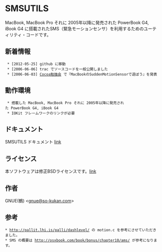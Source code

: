 = SMSUTILS =

MacBook, MacBook Pro それに 2005年以降に発売された PowerBook G4, iBook G4 に搭載されたSMS（緊急モーションセンサ）を利用するためのユーティリティ・コードです。

== 新着情報 ==

  * [2012-05-25] github に移動
  * [2006-06-06] trac でソースコードを一般公開しました
  * [2006-06-03] [http://www.cocoa-study.com/ Cocoa勉強会] で『MacBookのSuddenMotionSensorで遊ぼう』を発表

== 動作環境 ==

  * 搭載した MacBook, MacBook Pro それに 2005年以降に発売された PowerBook G4, iBook G4
  * IOKit フレームワークのリンクが必要

== ドキュメント ==

SMSUTILS ドキュメント [http://trac.so-kukan.com/doc/smsutils/ link]

== ライセンス ==

本ソフトウェアは修正BSDライセンスです。[http://trac.so-kukan.com/doc/smsutils/LICENSE.html link]

== 作者 ==

GNUE(鵺) <[mailto:gnue@so-kukan.com gnue@so-kukan.com]>

== 参考 ==

 * http://pallit.lhi.is/palli/dashlevel/ の motion.c を参考にさせていただきました。
 * SMS の概要は http://osxbook.com/book/bonus/chapter10/ams/ が参考になります。
